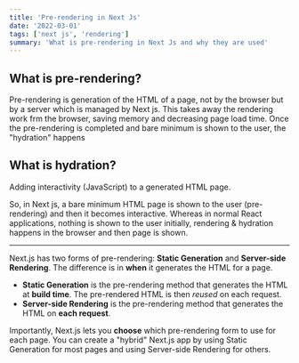 ```yaml
---
title: 'Pre-rendering in Next Js'
date: '2022-03-01'
tags: ['next js', 'rendering']
summary: 'What is pre-rendering in Next Js and why they are used'
---
```


## What is pre-rendering?

Pre-rendering is generation of the HTML of a page, not by the browser but by a server which is managed by Next js. This takes away the rendering
work frm the browser, saving memory and decreasing page load time. Once the pre-rendering is completed and bare minimum is shown to the user,
the "hydration" happens

## What is hydration?

Adding interactivity (JavaScript) to a generated HTML page.

So, in Next js, a bare minimum HTML page is shown to the user (pre-rendering) and then it becomes interactive. Whereas in normal React applications,
nothing is shown to the user initially, rendering & hydration happens in the browser and then page is shown.

---

Next.js has two forms of pre-rendering: **Static Generation** and **Server-side Rendering**. The difference is in **when** it generates the HTML for a page.

- **Static Generation** is the pre-rendering method that generates the HTML at **build time**. The pre-rendered HTML is then _reused_ on each request.
- **Server-side Rendering** is the pre-rendering method that generates the HTML on **each request**.

Importantly, Next.js lets you **choose** which pre-rendering form to use for each page. You can create a "hybrid" Next.js app by using Static Generation for most pages and using Server-side Rendering for others.

